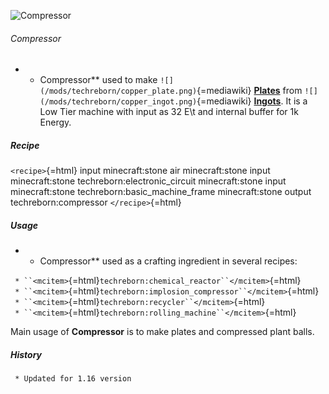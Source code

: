 ![Compressor ](/mods/techreborn/compressor.png)

###### Compressor

-   -   Compressor** used to make
        `![](/mods/techreborn/copper_plate.png)`{=mediawiki}
        **[Plates](items:plate "wikilink")** from
        `![](/mods/techreborn/copper_ingot.png)`{=mediawiki}
        **[Ingots](items:ingot "wikilink")**. It is a Low Tier
        machine with input as 32 E\\t and internal buffer for 1k Energy.

##### Recipe

`<recipe>`{=html} input minecraft:stone air minecraft:stone input
minecraft:stone techreborn:electronic_circuit minecraft:stone input
minecraft:stone techreborn:basic_machine_frame minecraft:stone output
techreborn:compressor `</recipe>`{=html}

##### Usage

-   -   Compressor** used as a crafting ingredient in several recipes:

` * ``<mcitem>`{=html}`techreborn:chemical_reactor``</mcitem>`{=html}\
` * ``<mcitem>`{=html}`techreborn:implosion_compressor``</mcitem>`{=html}\
` * ``<mcitem>`{=html}`techreborn:recycler``</mcitem>`{=html}\
` * ``<mcitem>`{=html}`techreborn:rolling_machine``</mcitem>`{=html}

Main usage of **Compressor** is to make plates and compressed plant
balls.

##### History

` * Updated for 1.16 version`
